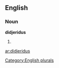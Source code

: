 ==English==

===Noun===
'''didjeridus'''

# {{plural of|[[didjeridu]]}}

[[Category:English plurals]]

[[ar:didjeridus]]